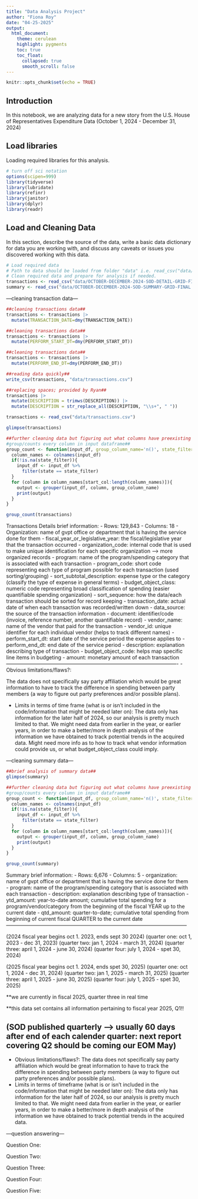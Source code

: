 ```yaml
---
title: "Data Analysis Project"
author: "Fiona Roy"
date: "04-25-2025"
output:
  html_document:
    theme: cerulean
    highlight: pygments
    toc: true
    toc_float:
      collapsed: true
      smooth_scroll: false
---
```


```r
knitr::opts_chunk$set(echo = TRUE)
```

## Introduction 

In this notebook, we are analyzing data for a new story from the U.S. House of Representatives Expenditure Data (October 1, 2024 - December 31, 2024)

## Load libraries

Loading required libraries for this analysis.

```r
# turn off sci notation
options(scipen=999)
library(tidyverse)
library(lubridate)
library(refinr)
library(janitor)
library(dplyr)
library(readr)
```

## Load and Cleaning Data

In this section, describe the source of the data, write a basic data dictionary for data you are working with, and discuss any caveats or issues you discovered working with this data. 

```r
# Load required data
# Path to data should be loaded from folder "data" i.e. read_csv("data/name_of_data.csv")
# Clean required data and prepare for analysis if needed. 
transactions <- read_csv("data/OCTOBER-DECEMBER-2024-SOD-DETAIL-GRID-FINAL.csv")
summary <- read_csv("data/OCTOBER-DECEMBER-2024-SOD-SUMMARY-GRID-FINAL.csv")

```

---cleaning transaction data---

```r
##cleaning transactions data##
transactions <- transactions |>
  mutate(TRANSACTION_DATE=dmy(TRANSACTION_DATE))

```

```r
##cleaning transactions data##
transactions <- transactions |>
  mutate(PERFORM_START_DT=dmy(PERFORM_START_DT))

```

```r
##cleaning transactions data##
transactions <- transactions |>
  mutate(PERFORM_END_DT=dmy(PERFORM_END_DT))

```

```r
##reading data quickly##
write_csv(transactions, "data/transactions.csv")

```

```r
##replacing spaces; provided by Ryan##
transactions |>
  mutate(DESCRIPTION = trimws(DESCRIPTION)) |>
  mutate(DESCRIPTION = str_replace_all(DESCRIPTION, "\\s+", " "))

```

```r
transactions <- read_csv("data/transactions.csv")

glimpse(transactions)
```

```r
##further cleaning data but figuring out what columns have preexisting issues due to a lack of og data provided by the expenditure data##
#group/counts every column in input dataframe##
group_count <- function(input_df, group_column_name='n()', state_filter=NA, start_col = 1){
  column_names <- colnames(input_df)
  if(!is.na(state_filter)){
    input_df <- input_df %>%
      filter(state == state_filter)
  }
  for (column in column_names[start_col:length(column_names)]){
    output <- grouper(input_df, column, group_column_name)
    print(output)
  }
}

group_count(transactions)

```
Transactions Details brief information: 
- Rows: 129,843
- Columns: 18
- Organization: name of gvpt office or department that is having the service done for them
- fiscal_year_or_legislative_year: the fiscal/legislative year that the transaction occurred
- organization_code: internal code that is used to make unique identification for each specific organization --> more organized records
- program: name of the program/spending category that is associated with each transaction
- program_code: short code representing each type of program possible for each transaction (used sorting/grouping)
- sort_subtotal_description: expense type or the category (classify the type of expense in general terms)
- budget_object_class: numeric code representing broad classification of spending (easier quantifiable spending organization)
- sort_sequence: how the data/each transaction should be sorted for record keeping
- transaction_date: actual date of when each transaction was recorded/written down
- data_source: the source of the transaction information
- document: identifier/code (invoice, reference number, another quantifiable record)
- vendor_name: name of the vendor that paid for the transaction
- vendor_id: unique identifier for each individual vendor (helps to track different names)
- perform_start_dt: start date of the service period the expense applies to
- perform_end_dt: end date of the service period
- description: explanation describing type of transaction
- budget_object_code: helps map specific line items in budgeting
- amount: monetary amount of each transaction
----------------------------------------------------------------------------------------------------
- Obvious limitations/flaws?: 
    
    
    
  The data does not specifically say party affiliation which would be great information to have to track the difference in spending between party members (a way to figure out party preferences and/or possible plans).

- Limits in terms of time frame (what is or isn't included in the code/information that might be needed later on):
    The data only has information for the later half of 2024, so our analysis is pretty much limited to that. We might need data from earlier in the year, or earlier years, in order to make a better/more in depth analysis of the information we have obtained to track potential trends in the acquired data. Might need more info as to how to track what vendor information could provide us, or what budget_object_class could imply.


---cleaning summary data---

```r
##brief analysis of summary data##
glimpse(summary)

```

```r
##further cleaning data but figuring out what columns have preexisting issues due to a lack of og data provided by the expenditure data##
#group/counts every column in input dataframe##
group_count <- function(input_df, group_column_name='n()', state_filter=NA, start_col = 1){
  column_names <- colnames(input_df)
  if(!is.na(state_filter)){
    input_df <- input_df %>%
      filter(state == state_filter)
  }
  for (column in column_names[start_col:length(column_names)]){
    output <- grouper(input_df, column, group_column_name)
    print(output)
  }
}

group_count(summary)

```

Summary brief information:
- Rows: 6,676
- Columns: 5
- organization: name of gvpt office or department that is having the service done for them
- program: name of the program/spending category that is associated with each transaction
- description: explanation describing type of transaction
- ytd_amount: year-to-date amount; cumulative total spending for a program/vendor/category from the beginning of the fiscal YEAR up to the current date
- qtd_amount: quarter-to-date; cumulative total spending from beginning of current fiscal QUARTER to the current date
---------------------------------------------------------------------------------------------------------

  (2024 fiscal year begins oct 1. 2023, ends sept 30 2024)
  (quarter one: oct 1, 2023 - dec 31, 2023)
  (quarter two: jan 1, 2024 - march 31, 2024)
  (quarter three: april 1, 2024 - june 30, 2024)
  (quarter four: july 1, 2024 - spet 30, 2024)
  
  (2025 fiscal year begins oct 1. 2024, ends spet 30, 2025)
  (quarter one: oct 1, 2024 - dec 31, 2024)
  (quarter two: jan 1, 2025 - march 31, 2025)
  (quarter three: april 1, 2025 - june 30, 2025)
  (quarter four: july 1, 2025 - spet 30, 2025)
  
**we are currently in fiscal 2025, quarter three in real time

**this data set contains all information pertaining to fiscal year 2025, Q1!!

(SOD published quarterly --> usually 60 days after end of each calender quarter: next report covering Q2 should be coming our EOM May)
------------------------------------------------------------------------------------------------------
- Obvious limitations/flaws?: The data does not specifically say party affiliation which would be great information to have to track the difference in spending between party members (a way to figure out party preferences and/or possible plans).
- Limits in terms of timeframe (what is or isn't included in the code/information that might be needed later on): The data only has information for the later half of 2024, so our analysis is pretty much limited to that. We might need data from earlier in the year, or earlier years, in order to make a better/more in depth analysis of the information we have obtained to track potential trends in the acquired data.



---question answering---


Question One:



Question Two:



Question Three:



Question Four:



Question Five:














